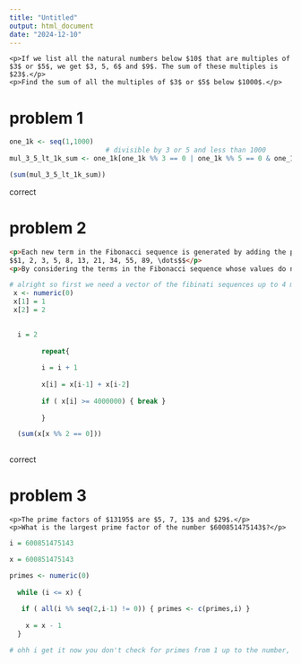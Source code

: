 ```yaml
---
title: "Untitled"
output: html_document
date: "2024-12-10"
---
```


```         
<p>If we list all the natural numbers below $10$ that are multiples of $3$ or $5$, we get $3, 5, 6$ and $9$. The sum of these multiples is $23$.</p>
<p>Find the sum of all the multiples of $3$ or $5$ below $1000$.</p>
```

# problem 1 

```r
one_1k <- seq(1,1000)
                        # divisible by 3 or 5 and less than 1000
mul_3_5_lt_1k_sum <- one_1k[one_1k %% 3 == 0 | one_1k %% 5 == 0 & one_1k < 1000]

(sum(mul_3_5_lt_1k_sum))
```

correct

# problem 2

``` HTML
<p>Each new term in the Fibonacci sequence is generated by adding the previous two terms. By starting with $1$ and $2$, the first $10$ terms will be:
$$1, 2, 3, 5, 8, 13, 21, 34, 55, 89, \dots$$</p>
<p>By considering the terms in the Fibonacci sequence whose values do not exceed four million, find the sum of the even-valued terms.</p>
```

```r
# alright so first we need a vector of the fibinati sequences up to 4 million VECTORISED
 x <- numeric(0)
 x[1] = 1
 x[2] = 2 

  
  i = 2
    
        repeat{
        
        i = i + 1 
          
        x[i] = x[i-1] + x[i-2]
        
        if ( x[i] >= 4000000) { break }
      
        }

  (sum(x[x %% 2 == 0]))
 
```

correct

# problem 3

```         
<p>The prime factors of $13195$ are $5, 7, 13$ and $29$.</p>
<p>What is the largest prime factor of the number $600851475143$?</p>
```

```r

i = 600851475143

x = 600851475143

primes <- numeric(0)
 
  while (i <= x) {
    
   if ( all(i %% seq(2,i-1) != 0)) { primes <- c(primes,i) }
        
    x = x - 1 
  }

# ohh i get it now you don't check for primes from 1 up to the number, you find the first prime going from the number down to 1 

```
